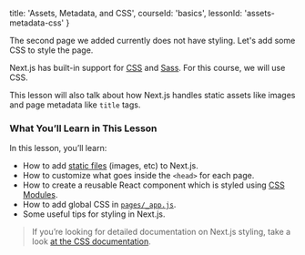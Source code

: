 
  title: 'Assets, Metadata, and CSS',
  courseId: 'basics',
  lessonId: 'assets-metadata-css'
}

The second page we added currently does not have styling. Let's add some CSS to style the page.

Next.js has built-in support for [CSS](/docs/basic-features/built-in-css-support) and [Sass](/docs/basic-features/built-in-css-support#sass-support).
For this course, we will use CSS.

This lesson will also talk about how Next.js handles static assets like images and page metadata like `title` tags.

### What You’ll Learn in This Lesson

In this lesson, you’ll learn:

- How to add [static files](/docs/basic-features/static-file-serving) (images, etc) to Next.js.
- How to customize what goes inside the `<head>` for each page.
- How to create a reusable React component which is styled using [CSS Modules](/docs/basic-features/built-in-css-support#adding-component-level-css).
- How to add global CSS in [`pages/_app.js`](/docs/advanced-features/custom-app).
- Some useful tips for styling in Next.js.

> If you’re looking for detailed documentation on Next.js styling, take a look [at the CSS documentation](/docs/basic-features/built-in-css-support).

